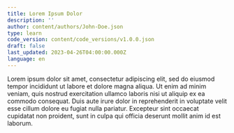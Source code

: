 ```yaml
---
title: Lorem Ipsum Dolor
description: ''
author: content/authors/John-Doe.json
type: learn
code_version: content/code_versions/v1.0.0.json
draft: false
last_updated: 2023-04-26T04:00:00.000Z
language: en
---
```


Lorem ipsum dolor sit amet, consectetur adipiscing elit, sed do eiusmod
tempor incididunt ut labore et dolore magna aliqua. Ut enim ad minim
veniam, quis nostrud exercitation ullamco laboris nisi ut aliquip ex ea
commodo consequat. Duis aute irure dolor in reprehenderit in voluptate
velit esse cillum dolore eu fugiat nulla pariatur. Excepteur sint
occaecat cupidatat non proident, sunt in culpa qui officia deserunt
mollit anim id est laborum.
